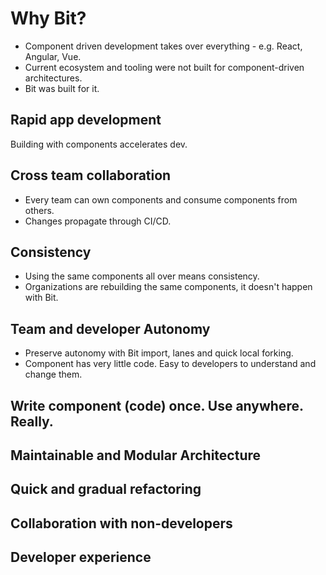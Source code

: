 # Why Bit?

- Component driven development takes over everything - e.g. React, Angular, Vue.
- Current ecosystem and tooling were not built for component-driven architectures.
- Bit was built for it.

## Rapid app development
Building with components accelerates dev.

## Cross team collaboration
- Every team can own components and consume components from others.
- Changes propagate through CI/CD.

## Consistency
- Using the same components all over means consistency.
- Organizations are rebuilding the same components, it doesn't happen with Bit.

## Team and developer Autonomy

- Preserve autonomy with Bit import, lanes and quick local forking.
- Component has very little code. Easy to developers to understand and change them.

## Write component (code) once. Use anywhere. Really.

## Maintainable and Modular Architecture

## Quick and gradual refactoring

## Collaboration with non-developers

## Developer experience
